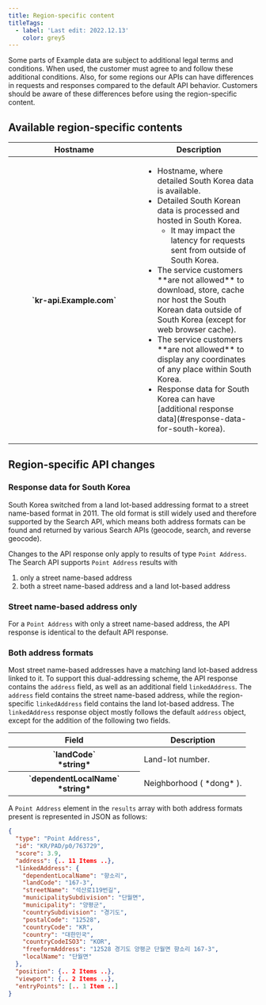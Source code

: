 ```yaml
---
title: Region-specific content
titleTags:
  - label: 'Last edit: 2022.12.13'
    color: grey5
---
```


Some parts of Example data are subject to additional legal terms and conditions. When used, the customer must agree to and follow these additional conditions. Also, for some regions our APIs can have differences in requests and responses compared to the default API behavior. Customers should be aware of these differences before using the region-specific content.

## Available region-specific contents

<table>
  <thead>
    <tr>
      <th scope="col" style={{ fontSize: '1em' }} width="250px">Hostname</th>
      <th scope="col" style={{ fontSize: '1em' }}>Description</th>
    </tr>
  </thead>
  <tbody>
    <tr>
      <th scope="row">
         `kr-api.Example.com` 
      </th>
      <td>
        <ul>
          <li>Hostname, where detailed South Korea data is available.</li>
          <li>
            Detailed South Korean data is processed and hosted in South Korea.
            <ul>
              <li>
                It may impact the latency for requests sent from outside of
                South Korea.
              </li>
            </ul>
          </li>
          <li>
            The service customers  **are not allowed**  to download, store,
            cache nor host the South Korean data outside of South Korea (except
            for web browser cache).
          </li>
          <li>
            The service customers  **are not allowed**  to display any
            coordinates of any place within South Korea.
          </li>
          <li>
            Response data for South Korea can have
             [additional response data](#response-data-for-south-korea).
          </li>
        </ul>
      </td>
    </tr>
  </tbody>
</table>

## Region-specific API changes

### Response data for South Korea

South Korea switched from a land lot-based addressing format to a street name-based format in 2011. The old format is still widely used and therefore supported by the Search API, which means both address formats can be found and returned by various Search APIs (geocode, search, and reverse geocode).

Changes to the API response only apply to results of type `Point Address`. The Search API supports `Point Address` results with

1. only a street name-based address
2. both a street name-based address and a land lot-based address

### Street name-based address only

For a `Point Address` with only a street name-based address, the API response is identical to the default API response.

### Both address formats

Most street name-based addresses have a matching land lot-based address linked to it. To support this dual-addressing scheme, the API response contains the `address` field, as well as an additional field `linkedAddress`. The `address` field contains the street name-based address, while the region-specific `linkedAddress` field contains the land lot-based address.
The `linkedAddress` response object mostly follows the default `address` object, except for the addition of the following two fields.

<table>
  <thead>
    <tr>
      <th style={{ fontSize: '1em' }} width="250px;">Field</th>
      <th style={{ fontSize: '1em' }}>Description</th>
    </tr>
  </thead>
  <tbody>
    <tr>
      <th>
         `landCode` <br />
         *string*
      </th>
      <td>Land-lot number.</td>
    </tr>
    <tr>
      <th>
         `dependentLocalName` <br />
         *string*
      </th>
      <td>
        Neighborhood ( *dong* ).
      </td>
    </tr>
  </tbody>
</table>

A `Point Address` element in the `results` array with both address formats present is represented in JSON as follows:

```json [title=RESULTS ARRAY ELEMENTS FORMAT - JSON]
{
  "type": "Point Address",
  "id": "KR/PAD/p0/763729",
  "score": 3.9,
  "address": {.. 11 Items ..},
  "linkedAddress": {
    "dependentLocalName": "향소리",
    "landCode": "167-3",
    "streetName": "석산로119번길",
    "municipalitySubdivision": "단월면",
    "municipality": "양평군",
    "countrySubdivision": "경기도",
    "postalCode": "12528",
    "countryCode": "KR",
    "country": "대한민국",
    "countryCodeISO3": "KOR",
    "freeformAddress": "12528 경기도 양평군 단월면 향소리 167-3",
    "localName": "단월면"
  },
  "position": {.. 2 Items ..},
  "viewport": {.. 2 Items ..},
  "entryPoints": [.. 1 Item ..]
}
```
